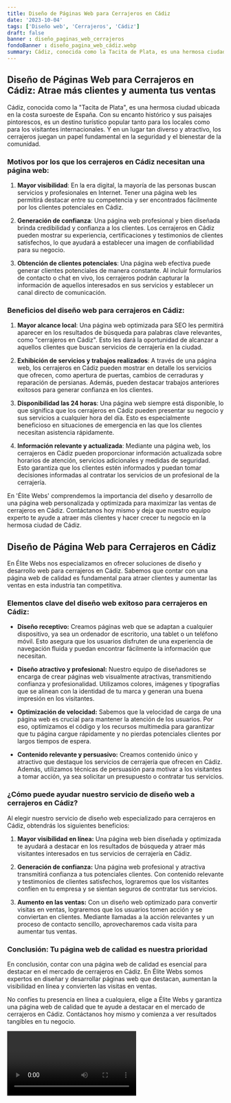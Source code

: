 ```yaml
---
title: Diseño de Páginas Web para Cerrajeros en Cádiz
date: '2023-10-04'
tags: ['Diseño web', 'Cerrajeros', 'Cádiz']
draft: false
banner : diseño_paginas_web_cerrajeros
fondoBanner : diseño_pagina_web_cádiz.webp
summary: Cádiz, conocida como la Tacita de Plata, es una hermosa ciudad ubicada en la costa suroeste de España. Con su encanto histórico y sus paisajes pintorescos, es un destino turístico popular tanto para los locales como para los visitantes internacionales. Y en un lugar tan diverso y atractivo, los cerrajeros juegan un papel fundamental en la seguridad y el bienestar de la comunidad.
---
```


## Diseño de Páginas Web para Cerrajeros en Cádiz: Atrae más clientes y aumenta tus ventas

Cádiz, conocida como la "Tacita de Plata", es una hermosa ciudad ubicada en la costa suroeste de España. Con su encanto histórico y sus paisajes pintorescos, es un destino turístico popular tanto para los locales como para los visitantes internacionales. Y en un lugar tan diverso y atractivo, los cerrajeros juegan un papel fundamental en la seguridad y el bienestar de la comunidad.

### Motivos por los que los cerrajeros en Cádiz necesitan una página web:

1. **Mayor visibilidad**: En la era digital, la mayoría de las personas buscan servicios y profesionales en Internet. Tener una página web les permitirá destacar entre su competencia y ser encontrados fácilmente por los clientes potenciales en Cádiz.

2. **Generación de confianza**: Una página web profesional y bien diseñada brinda credibilidad y confianza a los clientes. Los cerrajeros en Cádiz pueden mostrar su experiencia, certificaciones y testimonios de clientes satisfechos, lo que ayudará a establecer una imagen de confiabilidad para su negocio.

3. **Obtención de clientes potenciales**: Una página web efectiva puede generar clientes potenciales de manera constante. Al incluir formularios de contacto o chat en vivo, los cerrajeros podrán capturar la información de aquellos interesados en sus servicios y establecer un canal directo de comunicación.

### Beneficios del diseño web para cerrajeros en Cádiz:

1. **Mayor alcance local**: Una página web optimizada para SEO les permitirá aparecer en los resultados de búsqueda para palabras clave relevantes, como "cerrajeros en Cádiz". Esto les dará la oportunidad de alcanzar a aquellos clientes que buscan servicios de cerrajería en la ciudad.

2. **Exhibición de servicios y trabajos realizados**: A través de una página web, los cerrajeros en Cádiz pueden mostrar en detalle los servicios que ofrecen, como apertura de puertas, cambios de cerraduras y reparación de persianas. Además, pueden destacar trabajos anteriores exitosos para generar confianza en los clientes.

3. **Disponibilidad las 24 horas**: Una página web siempre está disponible, lo que significa que los cerrajeros en Cádiz pueden presentar su negocio y sus servicios a cualquier hora del día. Esto es especialmente beneficioso en situaciones de emergencia en las que los clientes necesitan asistencia rápidamente.

4. **Información relevante y actualizada**: Mediante una página web, los cerrajeros en Cádiz pueden proporcionar información actualizada sobre horarios de atención, servicios adicionales y medidas de seguridad. Esto garantiza que los clientes estén informados y puedan tomar decisiones informadas al contratar los servicios de un profesional de la cerrajería.

En 'Élite Webs' comprendemos la importancia del diseño y desarrollo de una página web personalizada y optimizada para maximizar las ventas de cerrajeros en Cádiz. Contáctanos hoy mismo y deja que nuestro equipo experto te ayude a atraer más clientes y hacer crecer tu negocio en la hermosa ciudad de Cádiz.

<GifSeo />

<Cta />

## Diseño de Página Web para Cerrajeros en Cádiz

En Élite Webs nos especializamos en ofrecer soluciones de diseño y desarrollo web para cerrajeros en Cádiz. Sabemos que contar con una página web de calidad es fundamental para atraer clientes y aumentar las ventas en esta industria tan competitiva.

### Elementos clave del diseño web exitoso para cerrajeros en Cádiz:

- **Diseño receptivo:** Creamos páginas web que se adaptan a cualquier dispositivo, ya sea un ordenador de escritorio, una tablet o un teléfono móvil. Esto asegura que los usuarios disfruten de una experiencia de navegación fluida y puedan encontrar fácilmente la información que necesitan.

- **Diseño atractivo y profesional:** Nuestro equipo de diseñadores se encarga de crear páginas web visualmente atractivas, transmitiendo confianza y profesionalidad. Utilizamos colores, imágenes y tipografías que se alinean con la identidad de tu marca y generan una buena impresión en los visitantes.

- **Optimización de velocidad:** Sabemos que la velocidad de carga de una página web es crucial para mantener la atención de los usuarios. Por eso, optimizamos el código y los recursos multimedia para garantizar que tu página cargue rápidamente y no pierdas potenciales clientes por largos tiempos de espera.

- **Contenido relevante y persuasivo:** Creamos contenido único y atractivo que destaque los servicios de cerrajería que ofrecen en Cádiz. Además, utilizamos técnicas de persuasión para motivar a los visitantes a tomar acción, ya sea solicitar un presupuesto o contratar tus servicios.

### ¿Cómo puede ayudar nuestro servicio de diseño web a cerrajeros en Cádiz?

Al elegir nuestro servicio de diseño web especializado para cerrajeros en Cádiz, obtendrás los siguientes beneficios:

1. **Mayor visibilidad en línea:** Una página web bien diseñada y optimizada te ayudará a destacar en los resultados de búsqueda y atraer más visitantes interesados en tus servicios de cerrajería en Cádiz.

2. **Generación de confianza:** Una página web profesional y atractiva transmitirá confianza a tus potenciales clientes. Con contenido relevante y testimonios de clientes satisfechos, lograremos que los visitantes confíen en tu empresa y se sientan seguros de contratar tus servicios.

3. **Aumento en las ventas:** Con un diseño web optimizado para convertir visitas en ventas, lograremos que los usuarios tomen acción y se conviertan en clientes. Mediante llamadas a la acción relevantes y un proceso de contacto sencillo, aprovecharemos cada visita para aumentar tus ventas.

### Conclusión: Tu página web de calidad es nuestra prioridad

En conclusión, contar con una página web de calidad es esencial para destacar en el mercado de cerrajeros en Cádiz. En Élite Webs somos expertos en diseñar y desarrollar páginas web que destacan, aumentan la visibilidad en línea y convierten las visitas en ventas.

No confíes tu presencia en línea a cualquiera, elige a Élite Webs y garantiza una página web de calidad que te ayude a destacar en el mercado de cerrajeros en Cádiz. Contáctanos hoy mismo y comienza a ver resultados tangibles en tu negocio.

<Video />

<CtaBot job='Cerrajeros' city='Cádiz'/>

<Gmaps query='Cádiz+españa+maps' />